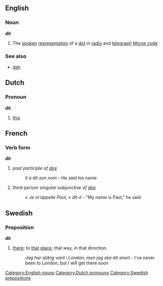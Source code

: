 ==English==
===Noun===
[[Category:English nouns]]
'''dit'''
#The [[spoken]] [[representation]] of a [[dot]] in [[radio]] and [[telegraph]] [[Morse code]]

===See also===
*[[dah]]

==Dutch==
===Pronoun===
[[Category:Dutch pronouns]]
'''dit'''

# [[this]]

==French==
===Verb form===
'''dit'''

#''past participle of [[dire]]''
#:''Il a dit son nom'' - He said his name
#''third-person singular subjunctive of [[dire]]''
#:''« Je m'appelle Paul, » dit-il'' - "My name is Paul," he said <!--please leave the commas inside the quotation marks: this is correct French and UK English usage-->

== Swedish ==
=== Preposition ===
[[Category:Swedish prepositions]]
'''dit'''
#[[there]]; to [[that]] [[place]]; that way, in that direction.
#:''Jag har aldrig varit i London, men jag ska dit snart'' - I've never been to London, but I will get there soon